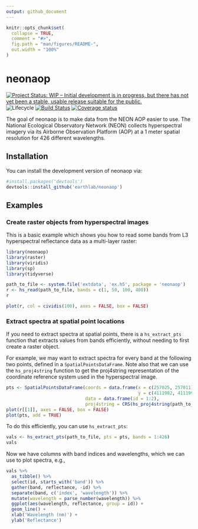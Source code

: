 ```yaml
---
output: github_document
---
```


<!-- README.md is generated from README.Rmd. Please edit that file -->

```r
knitr::opts_chunk$set(
  collapse = TRUE,
  comment = "#>",
  fig.path = "man/figures/README-",
  out.width = "100%"
)
```

# neonaop

[![Project Status: WIP – Initial development is in progress, but there has not yet been a stable, usable release suitable for the public.](https://www.repostatus.org/badges/latest/wip.svg)](https://www.repostatus.org/#wip)
![Lifecycle](https://img.shields.io/badge/lifecycle-experimental-orange.svg)
[![Build Status](https://travis-ci.org/earthlab/neonaop.svg?branch=master)](https://travis-ci.org/earthlab/neonaop)
[![Coverage status](https://codecov.io/gh/earthlab/neonaop/branch/master/graph/badge.svg)](https://codecov.io/github/earthlab/neonaop?branch=master)

The goal of neonaop is to make data from the NEON AOP easier to use. 
The National Ecological Observatory Network (NEON) collects hyperspectral 
imagery via its Airborne Observation Platform (AOP) at a 1 meter spatial 
resolution for 426 different wavelengths. 

## Installation

You can install the development version of neonaop via:

```r
#install.packages('devtools')
devtools::install_github('earthlab/neonaop')
```

## Examples

### Create raster objects from hyperspectral images

This is a basic example which shows you how to read some bands from 
L3 hyperspectral reflectance data as a multi-layer raster:

```r
library(neonaop)
library(raster)
library(viridis)
library(sp)
library(tidyverse)

path_to_file <- system.file('extdata', 'ex.h5', package = 'neonaop')
r <- hs_read(path_to_file, bands = c(1, 50, 100, 400))
r
```

```r
plot(r, col = cividis(100), axes = FALSE, box = FALSE)
```


### Extract spectra at spatial point locations

If you need to extract spectra at spatial points, there is a `hs_extract_pts` 
function that extracts values from bands efficiently, without needing to first
create a raster object. 

For example, we may want to extract spectra for every band at the following
two points, defined in a `SpatialPointsDataFrame`. 
Note also that we can use the `hs_proj4string` function to get the proj4string
representation of the coordinate reference system used in the hyperspectral
image.

```r
pts <- SpatialPointsDataFrame(coords = data.frame(x = c(257025, 257011),
                                                  y = c(4111982, 4111991)), 
                              data = data.frame(id = 1:2),
                              proj4string = CRS(hs_proj4string(path_to_file)))
plot(r[[1]], axes = FALSE, box = FALSE)
plot(pts, add = TRUE)
```

To do this efficiently, you can use `hs_extract_pts`:

```r
vals <- hs_extract_pts(path_to_file, pts = pts, bands = 1:426)
vals
```

Now we have columns with band indices and wavelengths, which we can use to 
plot spectra, e.g., 

```r
vals %>%
  as_tibble() %>%
  select(id, starts_with('band')) %>%
  gather(band, reflectance, -id) %>%
  separate(band, c('index', 'wavelength')) %>%
  mutate(wavelength = parse_number(wavelength)) %>%
  ggplot(aes(wavelength, reflectance, group = id)) + 
  geom_line() + 
  xlab('Wavelength (nm)') + 
  ylab('Reflectance')
```
